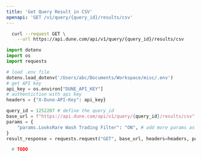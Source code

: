 ```yaml
---
title: 'Get Query Result in CSV'
openapi: 'GET /v1/query/{query_id}/results/csv'
---
```


<RequestExample>

```bash cURL
  curl --request GET \
    --url https://api.dune.com/api/v1/query/{query_id}/results/csv
```

```python Python
import dotenv
import os
import requests

# load .env file
dotenv.load_dotenv('/Users/abc/Documents/Workspace/misc/.env')
# get API key
api_key = os.environ["DUNE_API_KEY"]
# authentiction with api key
headers = {"X-Dune-API-Key": api_key}

query_id = 1252207 # define the query_id
base_url = f"https://api.dune.com/api/v1/query/{query_id}/results/csv"
params = {
    "params.LooksRare Wash Trading Filter": "ON", # add more params as needed
}
result_response = requests.request("GET", base_url, headers=headers, params=params)
```

```python Python SDK
  # TODO
```

</RequestExample>
